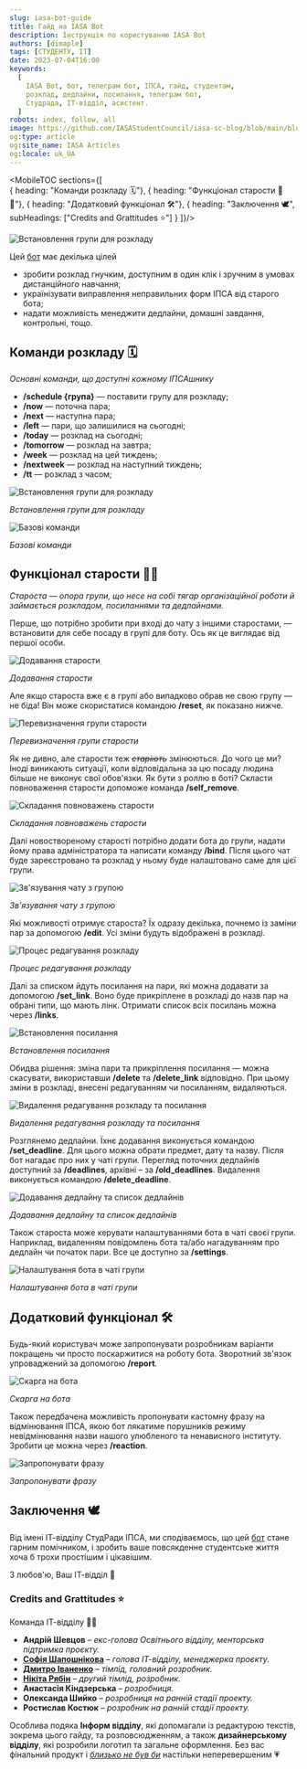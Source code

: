 ```yaml
---
slug: iasa-bot-guide
title: Гайд на IASA Bot
description: Інструкція по користуванню IASA Bot
authors: [dimaple]
tags: [СТУДЕНТУ, IT]
date: 2023-07-04T16:00
keywords: 
  [
    IASA Bot, бот, телеграм бот, ІПСА, гайд, студентам, 
    розклад, дедлайни, посилання, телеграм бот, 
    Студрада, ІТ-відділ, асистент.
  ]
robots: index, follow, all
image: https://github.com/IASAStudentCouncil/iasa-sc-blog/blob/main/blog/IT_DEP/iasa-bot/assets/preview.png?raw=true
og:type: article
og:site_name: IASA Articles
og:locale: uk_UA
---
```



<MobileTOC sections={[  
    { heading: "Команди розкладу 🗓"},
    { heading: "Функціонал старости 💪😎"},
    { heading: "Додатковий функціонал 🛠"},
    { heading: "Заключення 🕊", 
        subHeadings: ["Credits and Grattitudes ⭐️"]
    }
]}/>

<img alt="Встановлення групи для розкладу"
  src="https://github.com/IASAStudentCouncil/iasa-sc-blog/blob/main/blog/IT_DEP/iasa-bot/assets/preview.png?raw=truee"
  className="center"/>


Цей [бот](https://t.me/iasa_mate_bot) має декілька цілей
- зробити розклад гнучким, доступним в один клік і зручним в умовах дистанційного навчання;
- українізувати виправлення неправильних форм ІПСА від старого бота;
- надати можливість менеджити дедлайни, домашні завдання, контрольні, тощо.

<!--truncate-->

## Команди розкладу 🗓

*Основні команди, що доступні кожному ІПСАшнику*

- **/schedule \{група\}** — поставити групу для розкладу;
- **/now** — поточна пара;
- **/next** — наступна пара;
- **/left** — пари, що залишилися на сьогодні;
- **/today** — розклад на сьогодні;
- **/tomorrow** — розклад на завтра;
- **/week** — розклад на цей тиждень;
- **/nextweek** — розклад на наступний тиждень;
- **/tt** — розклад з часом;

<img alt="Встановлення групи для розкладу"
  src="https://github.com/IASAStudentCouncil/iasa-sc-blog/blob/main/blog/IT_DEP/iasa-bot/assets/schedule.gif?raw=true"
  className="center"/>

<p className="center"><i>Встановлення групи для розкладу</i></p>

<img alt="Базові команди"
  src="https://github.com/IASAStudentCouncil/iasa-sc-blog/blob/main/blog/IT_DEP/iasa-bot/assets/base_commands.gif?raw=true"
  className="center"/>

<p className="center"><i>Базові команди</i></p>

## Функціонал старости 💪😎

*Староста — опора групи, що несе на собі тягар організаційної роботи й займається розкладом, посиланнями та дедлайнами.*

Перше, що потрібно зробити при вході до чату з іншими старостами, — встановити для себе посаду в групі для боту. 
Ось як це виглядає від першої особи.

<img alt="Додавання старости"
  src="https://github.com/IASAStudentCouncil/iasa-sc-blog/blob/main/blog/IT_DEP/iasa-bot/assets/set_head.gif?raw=true"
  className="center"/>

<p className="center"><i>Додавання старости</i></p>

Але якщо староста вже є в групі або випадково обрав не свою групу — не біда! Він може скористатися командою **/reset**, 
як показано нижче.

<img alt="Перевизначення групи старости"
  src="https://github.com/IASAStudentCouncil/iasa-sc-blog/blob/main/blog/IT_DEP/iasa-bot/assets/reset_head.gif?raw=true"
  className="center"/>

<p className="center"><i>Перевизначення групи старости</i></p>

Як не дивно, але старости теж *~~старіють~~* змінюються. До чого це ми? Іноді виникають ситуації, коли відповідальна за цю посаду людина більше не виконує свої обов'язки. Як бути з роллю в боті? Скласти повноваження старости допоможе команда **/self_remove**.


<img alt="Складання повноважень старости"
  src="https://github.com/IASAStudentCouncil/iasa-sc-blog/blob/main/blog/IT_DEP/iasa-bot/assets/self_remove.gif?raw=true"
  className="center"/>

<p className="center"><i>Складання повноважень старости</i></p>

Далі новоствореному старості потрібно додати бота до групи, надати йому права адміністратора та написати 
команду **/bind**. Після цього чат буде зареєстровано та розклад у ньому буде налаштовано саме для цієї групи.

<img alt="Зв'язування чату з групою"
  src="https://github.com/IASAStudentCouncil/iasa-sc-blog/blob/main/blog/IT_DEP/iasa-bot/assets/bind.gif?raw=true"
  className="center"/>

<p className="center"><i>Зв'язування чату з групою</i></p>

Які можливості отримує староста? Їх одразу декілька, почнемо із заміни пар за допомогою **/edit**. Усі зміни будуть 
відображені в розкладі.

<img alt="Процес редагування розкладу"
  src="https://github.com/IASAStudentCouncil/iasa-sc-blog/blob/main/blog/IT_DEP/iasa-bot/assets/edit_set.gif?raw=true"
  className="center"/>

<p className="center"><i>Процес редагування розкладу</i></p>

Далі за списком йдуть посилання на пари, які можна додавати за допомогою **/set_link**.  Воно буде прикріплене в 
розкладі до назв пар на обрані типи, що мають лінк. Отримати список всіх посилань можна через **/links**.

<img alt="Встановлення посилання"
  src="https://github.com/IASAStudentCouncil/iasa-sc-blog/blob/main/blog/IT_DEP/iasa-bot/assets/link_set.gif?raw=true"
  className="center"/>

<p className="center"><i>Встановлення посилання</i></p>

Обидва рішення: зміна пари та прикріплення посилання — можна скасувати, використавши **/delete** та **/delete_link** 
відповідно. При цьому зміни в розкладі, внесені редагуванням чи посиланням, видаляються.

<img alt="Видалення редагування розкладу та посилання"
  src="https://github.com/IASAStudentCouncil/iasa-sc-blog/blob/main/blog/IT_DEP/iasa-bot/assets/delete_edit_and_link.gif?raw=true"
  className="center"/>

<p className="center"><i>Видалення редагування розкладу та посилання</i></p>

Розглянемо дедлайни. Їхнє додавання виконується командою **/set_deadline**. Для цього можна обрати предмет, дату 
та назву. Після бот нагадає про них у чаті групи. Перегляд поточних дедлайнів доступний за **/deadlines**, 
архівні – за **/old_deadlines**. Видалення виконується командою **/delete_deadline**.


<img alt="Додавання дедлайну та список дедлайнів"
  src="https://github.com/IASAStudentCouncil/iasa-sc-blog/blob/main/blog/IT_DEP/iasa-bot/assets/deadline_set.gif?raw=true"
  className="center"/>

<p className="center"><i>Додавання дедлайну та список дедлайнів</i></p>

Також староста може керувати налаштуваннями бота в чаті своєї групи. Наприклад, видаленням повідомлень бота та/або 
нагадуванням про дедлайн чи початок пари. Все це доступно за **/settings**.

<img alt="Налаштування бота в чаті групи"
  src="https://github.com/IASAStudentCouncil/iasa-sc-blog/blob/main/blog/IT_DEP/iasa-bot/assets/settings.gif?raw=true"
  className="center"/>

<p className="center"><i>Налаштування бота в чаті групи</i></p>

## Додатковий функціонал 🛠

Будь-який користувач може запропонувати розробникам варіанти покращень чи просто поскаржитися на роботу бота. 
Зворотний зв'язок упроваджений за допомогою **/report**.

<img alt="Скарга на бота"
  src="https://github.com/IASAStudentCouncil/iasa-sc-blog/blob/main/blog/IT_DEP/iasa-bot/assets/report.gif?raw=true"
  className="center"/>

<p className="center"><i>Скарга на бота</i></p>

Також передбачена можливість пропонувати кастомну фразу на відмінювання ІПСА, якою бот лякатиме порушників режиму 
невідмінювання назви нашого улюбленого та ненависного інституту. Зробити це можна через **/reaction**.

<img alt="Запропонувати фразу"
  src="https://github.com/IASAStudentCouncil/iasa-sc-blog/blob/main/blog/IT_DEP/iasa-bot/assets/reaction.gif?raw=true"
  className="center"/>

<p className="center"><i>Запропонувати фразу</i></p>

## Заключення 🕊

Від імені ІТ-відділу СтудРади ІПСА, ми сподіваємось, що цей [бот](https://t.me/iasa_mate_bot) стане гарним помічником,
і зробить ваше повсякденне студентське життя хоча б трохи простішим і цікавішим.

З любов'ю,
Ваш ІТ-відділ 🤍

### Credits and Grattitudes ⭐️

Команда ІТ-відділу 👩‍💻

- **Андрій Шевцов** – _екс-голова Освітнього відділу, менторська підтримка проєкту._
- [**Софія Шапошнікова**](https://t.me/tea_sotea) – _голова ІТ-відділу, менеджерка проєкту._
- [**Дмитро Іваненко**](https://t.me/dimaple) – _тімлід, головний розробник._
- [**Нікіта Рябін**](https://t.me/akaspeh) – _другий тімлід, розробник._
- **Анастасія Кіндзерська** – _розробниця._
- **Олександа Шийко** – _розробниця на ранній стадії проекту._
- **Ростислав Костюк** – _розробник на ранній стадії проекту._

Особлива подяка **Інформ відділу**, які допомагали із редактурою текстів, зокрема цього гайду, та розповсюдженням, а також
**дизайнерському відділу**, які розробили логотип та загальне оформлення. Без вас фінальний продукт і
_<ins>близько не був би</ins>_ настільки неперевершеним 💗
